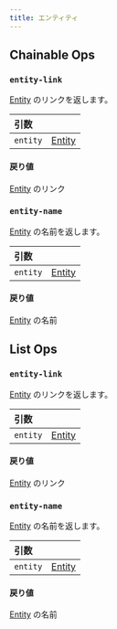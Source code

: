 ```yaml
---
title: エンティティ
---
```


## Chainable Ops
<h3 id="entity-link"><code>entity-link</code></h3>

[Entity](/ja/models/ref/query-panel/entity/) のリンクを返します。

| 引数 |  |
| :--- | :--- |
| `entity` | [Entity](/ja/models/ref/query-panel/entity/) |

#### 戻り値
[Entity](/ja/models/ref/query-panel/entity/) のリンク

<h3 id="entity-name"><code>entity-name</code></h3>

[Entity](/ja/models/ref/query-panel/entity/) の名前を返します。

| 引数 |  |
| :--- | :--- |
| `entity` | [Entity](/ja/models/ref/query-panel/entity/) |

#### 戻り値
[Entity](/ja/models/ref/query-panel/entity/) の名前


## List Ops
<h3 id="entity-link"><code>entity-link</code></h3>

[Entity](/ja/models/ref/query-panel/entity/) のリンクを返します。

| 引数 |  |
| :--- | :--- |
| `entity` | [Entity](/ja/models/ref/query-panel/entity/) |

#### 戻り値
[Entity](/ja/models/ref/query-panel/entity/) のリンク

<h3 id="entity-name"><code>entity-name</code></h3>

[Entity](/ja/models/ref/query-panel/entity/) の名前を返します。

| 引数 |  |
| :--- | :--- |
| `entity` | [Entity](/ja/models/ref/query-panel/entity/) |

#### 戻り値
[Entity](/ja/models/ref/query-panel/entity/) の名前